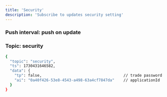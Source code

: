 ```yaml
---
title: 'Security'
description: 'Subscribe to updates security setting'
---
```




### Push interval: push on update

### Topic: security
<RequestExample>

```bash
{
  "topic": "security",
  "ts": 1730431646582,
  "data": {
    "tp": false,                                    // trade password
    "ai": "0a40f426-53e8-4543-a498-63a4cf7847da"    // applicationId
  }
}
```

</RequestExample>
